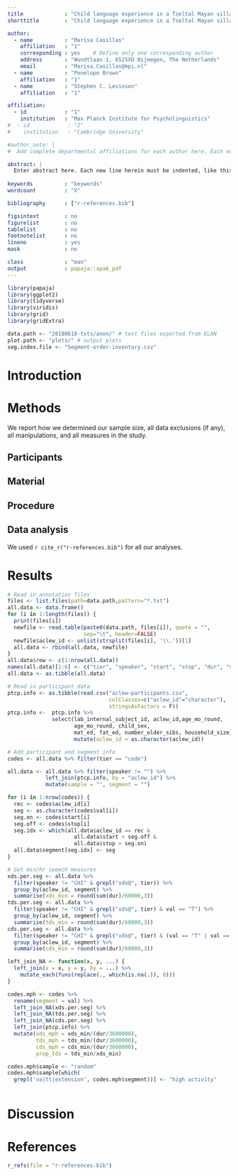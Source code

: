 ```yaml
---
title             : "Child language experience in a Tseltal Mayan village"
shorttitle        : "Child language experience in a Tseltal Mayan village"

author: 
  - name          : "Marisa Casillas"
    affiliation   : "1"
    corresponding : yes    # Define only one corresponding author
    address       : "Wundtlaan 1, 6525XD Nijmegen, The Netherlands"
    email         : "Marisa.Casillas@mpi.nl"
  - name          : "Penelope Brown"
    affiliation   : "1"
  - name          : "Stephen C. Levinson"
    affiliation   : "1"

affiliation:
  - id            : "1"
    institution   : "Max Planck Institute for Psycholinguistics"
#  - id            : "2"
#    institution   : "Cambridge University"

#author_note: |
#  Add complete departmental affiliations for each author here. Each new line herein must be indented, like this line.

abstract: |
  Enter abstract here. Each new line herein must be indented, like this line.
  
keywords          : "keywords"
wordcount         : "X"

bibliography      : ["r-references.bib"]

figsintext        : no
figurelist        : no
tablelist         : no
footnotelist      : no
lineno            : yes
mask              : no

class             : "man"
output            : papaja::apa6_pdf
---
```


```r
library(papaja)
library(ggplot2)
library(tidyverse)
library(viridis)
library(grid)
library(gridExtra)
```

```r
data.path <- "20180618-txts/anon/" # text files exported from ELAN
plot.path <- "plots/" # output plots
seg.index.file <- "Segment-order-inventory.csv"
```

# Introduction

# Methods
We report how we determined our sample size, all data exclusions (if any), all manipulations, and all measures in the study. <!-- 21-word solution (Simmons, Nelson & Simonsohn, 2012; retrieved from http://ssrn.com/abstract=2160588) -->

## Participants

## Material

## Procedure

## Data analysis
We used `r cite_r("r-references.bib")` for all our analyses.


# Results

```r
# Read in annotation files
files <- list.files(path=data.path,pattern="*.txt")
all.data <- data.frame()
for (i in 1:length(files)) {
  print(files[i])
  newfile <- read.table(paste0(data.path, files[i]), quote = "",
                        sep="\t", header=FALSE)
  newfile$aclew_id <- unlist(strsplit(files[i], '\\.'))[1]
  all.data <- rbind(all.data, newfile)
}
all.data$row <- c(1:nrow(all.data))
names(all.data)[1:6] <- c("tier", "speaker", "start", "stop", "dur", "val")
all.data <- as.tibble(all.data)

# Read in participant data
ptcp.info <- as.tibble(read.csv("aclew-participants.csv",
                                colClasses=c("aclew_id"="character"),
                                stringsAsFactors = F))
ptcp.info <-  ptcp.info %>%
              select(lab_internal_subject_id, aclew_id,age_mo_round,
                     age_mo_round, child_sex,
                     mat_ed, fat_ed, number_older_sibs, household_size) %>%
                     mutate(aclew_id = as.character(aclew_id))

# Add participant and segment info
codes <- all.data %>% filter(tier == "code")

all.data <- all.data %>% filter(speaker != "") %>%
            left_join(ptcp.info, by = "aclew_id") %>%
            mutate(sample = "", segment = "")

for (i in 1:nrow(codes)) {
  rec <- codes$aclew_id[i]
  seg <- as.character(codes$val[i])
  seg.on <- codes$start[i]
  seg.off <- codes$stop[i]
  seg.idx <- which(all.data$aclew_id == rec &
                     all.data$start < seg.off &
                     all.data$stop > seg.on)
  all.data$segment[seg.idx] <- seg
}

# Get min/hr speech measures
xds.per.seg <- all.data %>%
  filter(speaker != "CHI" & grepl("xds@", tier)) %>%
  group_by(aclew_id, segment) %>%
  summarise(xds_min = round(sum(dur)/60000,3))
tds.per.seg <- all.data %>%
  filter(speaker != "CHI" & grepl("xds@", tier) & val == "T") %>% 
  group_by(aclew_id, segment) %>%
  summarise(tds_min = round(sum(dur)/60000,3))
cds.per.seg <- all.data %>%
  filter(speaker != "CHI" & grepl("xds@", tier) & (val == "T" | val == "C")) %>% 
  group_by(aclew_id, segment) %>%
  summarise(cds_min = round(sum(dur)/60000,3))

left_join_NA <- function(x, y, ...) {
  left_join(x = x, y = y, by = ...) %>% 
    mutate_each(funs(replace(., which(is.na(.)), 0)))
}

codes.mph <- codes %>%
  rename(segment = val) %>%
  left_join_NA(xds.per.seg) %>%
  left_join_NA(tds.per.seg) %>%
  left_join_NA(cds.per.seg) %>%
  left_join(ptcp.info) %>%
  mutate(xds_mph = xds_min/(dur/3600000),
         tds_mph = tds_min/(dur/3600000),
         cds_mph = cds_min/(dur/3600000),
         prop_tds = tds_min/xds_min)

codes.mph$sample <- "random"
codes.mph$sample[which(
  grepl('va|tt|extension', codes.mph$segment))] <- "high activity"
```

``` r
```

# Discussion


\newpage

# References
```r
r_refs(file = "r-references.bib")
```

\begingroup
\setlength{\parindent}{-0.5in}
\setlength{\leftskip}{0.5in}

<div id = "refs"></div>
\endgroup
